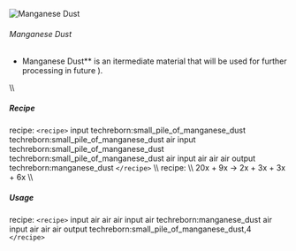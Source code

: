 ![Manganese Dust](/mods/techreborn/manganese_dust.png)

###### Manganese Dust

- Manganese Dust** is an itermediate material that will be used
        for further processing in future ).

\\\\

##### Recipe

<Mcitem id="minecraft:crafting_table"/> recipe:
`<recipe>` input techreborn:small_pile_of_manganese_dust
techreborn:small_pile_of_manganese_dust air input
techreborn:small_pile_of_manganese_dust
techreborn:small_pile_of_manganese_dust air input air air air output
techreborn:manganese_dust `</recipe>` \\\\
<Mcitem id="techreborn:industrial_electrolyzer"/>
recipe: \\\\
20x<Mcitem id="techreborn:spessartine_dust"/> +
9x<Mcitem id="techreborn:empty_cell"/> -\>
2x<Mcitem id="techreborn:aluminium_dust"/> +
3x<Mcitem id="techreborn:manganese_dust"/> +
3x<Mcitem id="techreborn:silicon_cell"/> +
6x<Mcitem id="techreborn:compressed_air_cell"/> \\\\

##### Usage

<Mcitem id="minecraft:crafting_table"/> recipe:
`<recipe>` input air air air input air techreborn:manganese_dust
air input air air air output techreborn:small_pile_of_manganese_dust,4
`</recipe>`
